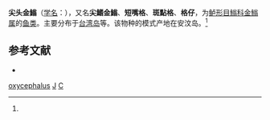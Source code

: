 {{Speciesbox
| genus = Cirrhitichthys
| species = oxycephalus
| image = Cirrhitichthys oxycephalus 1.jpg
| authority = (Bleeker, 1855)<ref name='id7968'>{{cite web| url =http://www.bioinfo.cn/db05/BjdwSpecies.php?action=view&id=7968| title =尖头金䱵| work =《中国动物物种编目数据库》| publisher =中国科学院微生物研究所| author =中国科学院动物研究所| accessdate =2009-04-16| deadurl =yes| archiveurl =https://web.archive.org/web/20160305014705/http://www.bioinfo.cn/db05/BjdwSpecies.php?action=view&id=7968| archivedate =2016-03-05}}</ref>
}}

'''尖头金䱵'''（[[学名|学名]]：{{lang|la|''Cirrhitichthys oxycephalus''}}），又名'''尖鰭金䱵'''、'''短嘴格'''、'''斑點格'''、'''格仔'''，为[[鲈形目|鲈形目]][[䱵科|䱵科]][[金䱵属|金䱵属]]的[[鱼类|鱼类]]。主要分布于[[台湾岛|台湾岛]]等。该物种的模式产地在安汶岛。<ref name='id7968'/>

== 参考文献 ==
{{reflist}}
* {{TaiBNET| zh=尖鰭金䱵 | id=381630 | binomial=Cirrhitichthys oxycephalus | authority=Bleeker, 1855 | var= | accessdate=2013-01-24}}

{{Taxonbar|from=Q1498040}}

[[Category:金䱵属|oxycephalus]]
[[Category:台灣魚類|J]]
[[Category:1855年描述的魚類|C]]


{{鱸形目小作品}}